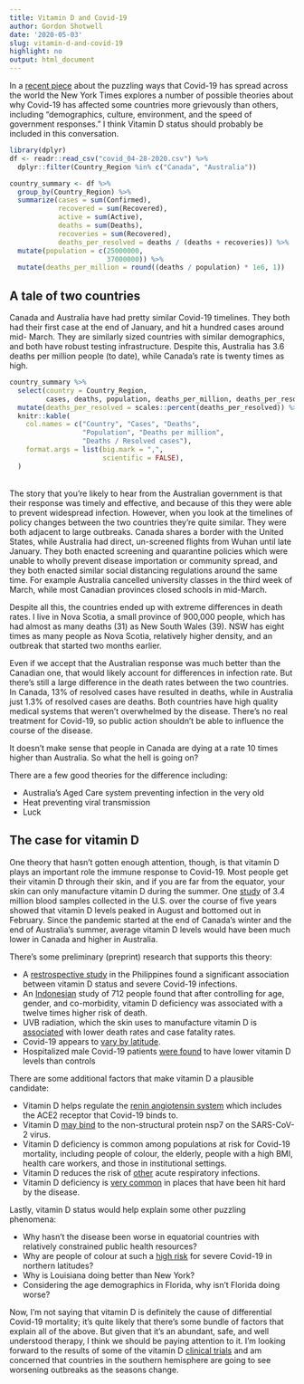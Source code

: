 ```yaml
---
title: Vitamin D and Covid-19
author: Gordon Shotwell
date: '2020-05-03'
slug: vitamin-d-and-covid-19
highlight: no
output: html_document
---
```


In a [recent piece](https://www.nytimes.com/2020/05/03/world/asia/coronavirus-spread-where-why.html?referringSource=articleShare) about the puzzling ways that Covid-19 has spread across the world the New York Times explores a number of possible theories about why Covid-19 has affected some countries more grievously than others, including “demographics, culture, environment, and the speed of government responses.” I think Vitamin D status should probably be included in this conversation.
```r
library(dplyr)
df <- readr::read_csv("covid_04-28-2020.csv") %>%
  dplyr::filter(Country_Region %in% c("Canada", "Australia"))

country_summary <- df %>%
  group_by(Country_Region) %>%
  summarize(cases = sum(Confirmed),
            recovered = sum(Recovered),
            active = sum(Active),
            deaths = sum(Deaths),
            recoveries = sum(Recovered),
            deaths_per_resolved = deaths / (deaths + recoveries)) %>%
  mutate(population = c(25000000,
                        37000000)) %>%
  mutate(deaths_per_million = round((deaths / population) * 1e6, 1))
```

## A tale of two countries

Canada and Australia have had pretty similar Covid-19 timelines.
They both had their first case at the end of January, and hit a hundred cases around mid- March.
They are similarly sized countries with similar demographics, and both have robust testing infrastructure.
Despite this, Australia has 3.6 deaths per million people (to date), while Canada's rate is twenty times as high.

```r
country_summary %>%
  select(country = Country_Region,
         cases, deaths, population, deaths_per_million, deaths_per_resolved) %>%
  mutate(deaths_per_resolved = scales::percent(deaths_per_resolved)) %>%
  knitr::kable(
    col.names = c("Country", "Cases", "Deaths",
                  "Population", "Deaths per million",
                  "Deaths / Resolved cases"),
    format.args = list(big.mark = ",",
                       scientific = FALSE),
  )
```

<br>
The story that you're likely to hear from the Australian government is that their response was timely and effective, and because of this they were able to prevent widespread infection.
However, when you look at the timelines of policy changes between the two countries they're quite similar.
They were both adjacent to large outbreaks.
Canada shares a border with the United States, while Australia had direct, un-screened flights from Wuhan until late January.
They both enacted screening and quarantine policies which were unable to wholly prevent disease importation or community spread,
and they both enacted similar social distancing regulations around the same time.
For example Australia cancelled university classes in the third week of March, while most Canadian provinces closed schools in mid-March.

Despite all this, the countries ended up with extreme differences in death rates.
I live in Nova Scotia, a small province of 900,000 people, which has had almost as many deaths (31) as New South Wales (39).
NSW has eight times as many people as Nova Scotia, relatively higher density, and an outbreak that started two months earlier.

Even if we accept that the Australian response was much better than the Canadian one, that would likely account for differences in infection rate. But there's still a large difference in the death rates between the two countries.
In Canada, 13% of resolved cases have resulted in deaths, while in Australia just 1.3% of resolved cases are deaths.
Both countries have high quality medical systems that weren't overwhelmed by the disease.
There's no real treatment for Covid-19, so public action shouldn't be able to influence the course of the disease.

It doesn't make sense that people in Canada are dying at a rate 10 times higher than Australia. So what the hell is going on?

There are a few good theories for the difference including:

- Australia's Aged Care system preventing infection in the very old
- Heat preventing viral transmission
- Luck

## The case for vitamin D

One theory that hasn't gotten enough attention, though, is that vitamin D plays an important role the immune response to Covid-19.
Most people get their vitamin D through their skin, and if you are far from the equator, your skin can only manufacture vitamin D during the summer.
One [study](https://www.medicinenet.com/script/main/art.asp?articlekey=170741) of 3.4 million blood samples collected in the U.S. over the course of five years showed that vitamin D levels peaked in August and bottomed out in February.
Since the pandemic started at the end of Canada's winter and the end of Australia's summer, average vitamin D levels would have been much lower in Canada and higher in Australia.

There's some preliminary (preprint) research that supports this theory:

- A [restrospective study](https://papers.ssrn.com/sol3/papers.cfm?abstract_id=3571484) in the Philippines found a significant association between vitamin D status and severe Covid-19 infections.
- An [Indonesian](https://papers.ssrn.com/sol3/papers.cfm?abstract_id=3585561) study of 712 people found that after controlling for age, gender, and co-morbidity, vitamin D deficiency was associated with a twelve times higher risk of death.
- UVB radiation, which the skin uses to manufacture vitamin D is [associated](https://papers.ssrn.com/sol3/papers.cfm?abstract_id=3586555#.XrA5awDBBLE.twitter) with lower death rates and case fatality rates.
- Covid-19 appears to [vary by latitude](https://www.ncbi.nlm.nih.gov/pubmed/32311755).
- Hospitalized male Covid-19 patients [were found](https://www.medrxiv.org/content/10.1101/2020.05.01.20079376v1) to have lower vitamin D levels than controls

There are some additional factors that make vitamin D a plausible candidate:

- Vitamin D helps regulate the [renin angiotensin system](https://youtu.be/Nfp4X4O87DQ?t=1499) which includes the ACE2 receptor that Covid-19 binds to.
- Vitamin D [may bind](https://www.preprints.org/manuscript/202005.0084/v1) to the  non-structural protein nsp7 on the SARS-CoV-2 virus.
- Vitamin D deficiency is common among populations at risk for Covid-19 mortality, including people of colour, the elderly, people with a high BMI, health care workers, and those in institutional settings.
- Vitamin D reduces the risk of [other](https://www.bmj.com/content/356/bmj.i6583) acute respiratory infections.
- Vitamin D deficiency is [very common](https://www.ncbi.nlm.nih.gov/pubmed/12856111) in places that have been hit hard by the disease.

Lastly, vitamin D status would help explain some other puzzling phenomena:

- Why hasn't the disease been worse in equatorial countries with relatively constrained public health resources?
- Why are people of colour at such a [high risk](https://www.theglobeandmail.com/world/article-racial-divide-of-covid-19-patients-in-us-grows-even-starker-as-new/) for severe Covid-19 in northern latitudes?
- Why is Louisiana doing better than New York?
- Considering the age demographics in Florida, why isn't Florida doing worse?

Now, I'm not saying that vitamin D is definitely the cause of differential Covid-19 mortality;
it's quite likely that there's some bundle of factors that explain all of the above. But given that it's an abundant, safe, and well understood therapy, I think we should be paying attention to it.
I'm looking forward to the results of some of the vitamin D [clinical trials](https://clinicaltrials.gov/ct2/show/NCT04334005) and am concerned that countries in the southern hemisphere are going to see worsening outbreaks as the seasons change.